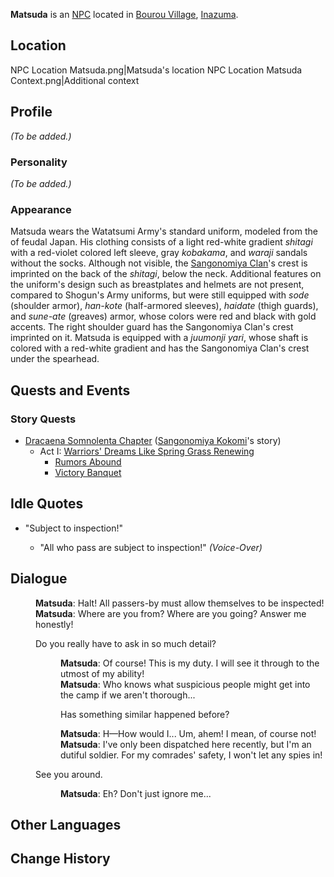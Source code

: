 {{Meta
<!-- REMOVE THIS TEMPLATE AFTER ADDING MISSING INFO -->
|missing_NPC_profile  = yes
}}
{{Character Infobox
|type             = NPC
|image            = NPC Matsuda.png
|region           = Inazuma
|affiliation      = Watatsumi Army
|title            = Sangonomiya Samurai
}}
'''Matsuda''' is an [[NPC]] located in [[Bourou Village]], [[Inazuma]].

==Location==
<gallery hideaddbutton="true" captionalign="center">
NPC Location Matsuda.png|Matsuda's location
NPC Location Matsuda Context.png|Additional context
</gallery>

==Profile==
<!-- detailed story/lore information goes here -->
''(To be added.)''

===Personality===
''(To be added.)''

===Appearance===
Matsuda wears the Watatsumi Army's standard uniform, modeled from the {{Lang|''ashigaru''|ja=足軽}} of feudal Japan. His clothing consists of a light red-white gradient ''shitagi'' with a red-violet colored left sleeve, gray ''kobakama'', and ''waraji'' sandals without the socks. Although not visible, the [[Sangonomiya Clan]]'s crest is imprinted on the back of the ''shitagi'', below the neck. Additional features on the uniform's design such as breastplates and helmets are not present, compared to Shogun's Army uniforms, but were still equipped with ''sode'' (shoulder armor), ''han-kote'' (half-armored sleeves), ''haidate'' (thigh guards), and ''sune-ate'' (greaves) armor, whose colors were red and black with gold accents. The right shoulder guard has the Sangonomiya Clan's crest imprinted on it. Matsuda is equipped with a ''juumonji yari'', whose shaft is colored with a red-white gradient and has the Sangonomiya Clan's crest under the spearhead.

==Quests and Events==
===Story Quests===
* [[Dracaena Somnolenta Chapter]] ([[Sangonomiya Kokomi]]'s story)
** Act I: [[Warriors' Dreams Like Spring Grass Renewing]]
*** [[Rumors Abound]]
*** [[Victory Banquet]]

==Idle Quotes==
* "Subject to inspection!"
** {{A|VO Matsuda 01.ogg}} "All who pass are subject to inspection!" ''(Voice-Over)''

==Dialogue==
{{Dialogue start}}
:'''Matsuda''': Halt! All passers-by must allow themselves to be inspected!
:'''Matsuda''': Where are you from? Where are you going? Answer me honestly!
:{{DIcon}} Do you really have to ask in so much detail?
::'''Matsuda''': Of course! This is my duty. I will see it through to the utmost of my ability!
::'''Matsuda''': Who knows what suspicious people might get into the camp if we aren't thorough...
::{{DIcon}} Has something similar happened before?
::'''Matsuda''': H&mdash;How would I... Um, ahem! I mean, of course not!
::'''Matsuda''': I've only been dispatched here recently, but I'm an dutiful soldier. For my comrades' safety, I won't let any spies in!
:{{DIcon}} See you around.
::'''Matsuda''': Eh? Don't just ignore me...
{{Dialogue end}}

==Other Languages==
{{Other Languages|default_hidden = 1
|en      = Matsuda
|zhs     = 松田
|zhs_rm  = Sōngtián
|zht     = 松田
|zht_rm  = Sōngtián
|ja      = 松田
|ja_rm   = Matsuda
|ko      = 마츠다
|ko_rm   = 
|es      = Matsuda
|fr      = Matsuda
|ru      = Мацуда
|th      = Matsuda
|vi      = Matsuda
|de      = Matsuda
|id      = Matsuda
|pt      = Matsuda
}}

==Change History==
{{Change History|2.1}}